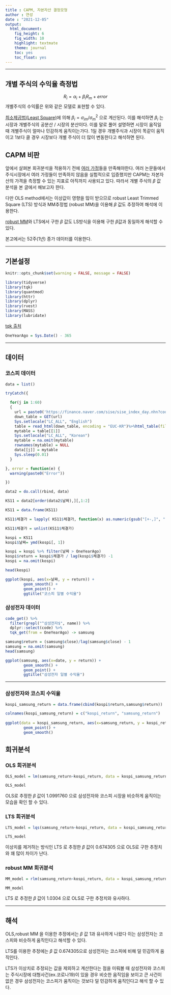 ```yaml
---
title : CAPM, 자본자산 결정모형
author : 연성
date : "2021-12-05"
output: 
  html_document: 
    fig_height: 6
    fig_width: 10
    highlight: textmate
    theme: journal
    toc: yes
    toc_float: yes
---
```


---

## 개별 주식의 수익율 측정법

$$R_{i} = \alpha_{i} + \beta_{i}R_{m} + error$$
개별주식의 수익률은 위와 같은 모델로 표현할 수 있다. 

[최소제곱법(Least Square)](https://darkpgmr.tistory.com/56)에 의해 $\beta_{i}=\sigma_{im}/\sigma_{m}^2$ 으로 계산된다.
이를 해석하면 $\beta_{i}$ 는 시장과 개별주식의 공분산 / 시장의 분산이다. 이를 말로 풀어 설명하면 시장이 움직일 때 개별주식이 얼마나 민감하게 움직이는가다. 1일 경우 개별주식과 시장이 똑같이 움직이고 1보다 클 경우 시장보다 개별 주식이 더 많이 변동한다고 해석하면 된다. 

## CAPM 비판
 앞에서 살펴본 회귀분석을 적용하기 전에 [여러 가정](https://ko.wikipedia.org/wiki/%ED%9A%8C%EA%B7%80_%EB%B6%84%EC%84%9D)들을 만족해야한다. 여러 논문들에서 주식시장에서 여러 가정들이 만족하지 않음을 실험적으로 입증했지만 CAPM는 자본자산의 가격을 측정할 수 있는 지표로 아직까지 사용되고 있다. 따라서 개별 주식의 $\beta$ 값 분석을 본 글에서 해보고자 한다. 
 
 다만 OLS method에서는 이상값이 영향을 많이 받으므로 robust Least Trimmed Square (LTS) 방식과 MM추정법 (robust MM)을 이용해 $\beta$  값도 추정하여 해석에 이용한다.
 
 [robust MM](http://databaser.net/moniwiki/pds/_eb_a1_9c_eb_b2_84_ec_8a_a4_ed_8a_b8_ed_9a_8c_ea_b7_80_eb_b6_84_ec_84_9d/m_estimator.pdf)와 LTS에서 구한  $\beta$  값도 LS방식을 이용해 구한  $\beta$값과 동일하게 해석할 수 있다.
 
 본고에서는 52주(1년) 종가 데이터를 이용한다.
 
---

## 기본설정

```r
knitr::opts_chunk$set(warning = FALSE, message = FALSE)
```

```r
library(tidyverse)
library(tqk)
library(quantmod)
library(httr)
library(dplyr)
library(rvest)
library(MASS)
library(lubridate)
```
[tqk 출처](https://github.com/mrchypark/tqk)

```r
OneYearAgo = Sys.Date() - 365
```


---

## 데이터
### 코스피 데이터
```r
data = list()

tryCatch({

  for(j in 1:60) 
  {
    url = paste0('https://finance.naver.com/sise/sise_index_day.nhn?code=KOSPI&page=',j)
    down_table = GET(url)
    Sys.setlocale("LC_ALL", "English")
    table = read_html(down_table, encoding = "EUC-KR")%>%html_table(fill = TRUE)
    mytable = table[[1]]
    Sys.setlocale("LC_ALL", "Korean")
    mytable = na.omit(mytable)
    rownames(mytable) = NULL
    data[[j]] = mytable
    Sys.sleep(0.01)
  }  

}, error = function(e) {
  warning(paste0("Error"))

})

data2 = do.call(rbind, data)

KS11 = data2[order(data2$날짜),][,1:2]

KS11 = data.frame(KS11)

KS11$체결가 = lapply( KS11$체결가, function(x) as.numeric(gsub("[+-,]", "", x)))

KS11$체결가 = unlist(KS11$체결가)

kospi = KS11
kospi$날짜= ymd(kospi[, 1])

kospi = kospi %>% filter(날짜 > OneYearAgo)
kospi$return = kospi$체결가 / lag(kospi$체결가) -1
kospi = na.omit(kospi)

head(kospi)
```

```r
ggplot(kospi, aes(x=날짜, y = return)) + 
        geom_smooth() +
        geom_point() + 
        ggtitle("코스피 일별 수익율")
```

### 삼성전자 데이터 
```r
code_get() %>% 
  filter(grepl("^삼성전자$", name)) %>% 
  dplyr::select(code) %>% 
  tqk_get(from = OneYearAgo) -> samsung

samsung$return = (samsung$close)/lag(samsung$close) - 1
samsung = na.omit(samsung)
head(samsung)
```

```r
ggplot(samsung, aes(x=date, y = return)) + 
        geom_smooth() +
        geom_point() + 
        ggtitle("삼성전자 일별 수익율")
```

---

### 삼성전자와 코스피 수익율

```r
kospi_samsung_return = data.frame(cbind(kospi$return,samsung$return))

colnames(kospi_samsung_return) = c("kospi_return", "samsung_return")
                                        
ggplot(data = kospi_samsung_return, aes(x=samsung_return, y = kospi_return)) + 
        geom_point() +
        geom_smooth()
```

## 회귀분석

### OLS 회귀분석 
```r
OLS_model = lm(samsung_return~kospi_return, data = kospi_samsung_return)

OLS_model
```

 OLS로 추정한 $\beta$ 값이 1.0991760 으로 삼성전자와 코스피 시장을 비슷하게 움직이는 모습을 확인 할 수 있다. 


### LTS 회귀분석

```r
LTS_model = lqs(samsung_return~kospi_return, data = kospi_samsung_return, method = 'lqs')

LTS_model
```

 이상치를 제거하는 방식인 LTS 로 추정한 $\beta$ 값이 0.674305 으로 OLS로 구한 추정치와 꽤 많이 차이가 난다.
 
 
 
### robust MM 회귀분석

```r
MM_model = rlm(samsung_return~kospi_return, data = kospi_samsung_return)

MM_model
```
 LTS 로 추정한 $\beta$ 값이 1.0304 으로 OLS로 구한 추정치와 유사하다.


---
 
 
## 해석
 OLS,robust MM 을 이용한 추정에서는  $\beta$ 값 1과 유사하게 나왔다 이는  삼성전자는 코스피와 비슷하게 움직인다고 해석할 수 있다.
 
 LTS를 이용한 추정에는  $\beta$ 값 0.674305으로 삼성전자는 코스피에 비해 덜 민감하게 움직인다. 
 
 LTS가 이상치로 추정되는 값을 제외하고 계산한다는 점을 미뤄볼 때 삼성전자와 코스피는 주식시장에 대형사건(ex.코로나19)이 있을 경우 비슷한 움직임을 보이고 큰 사건이 없은 경우 삼성전자는 코스피가 움직이는 것보다 덜 민감하게 움직인다고 해석 할 수 있다. 
 
 
  
 